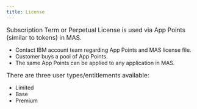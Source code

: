 ```yaml
---
title: License
---           
```


<font size="3"> Subscription Term or Perpetual License is used via App Points (similar to tokens) in MAS.</font>

 - Contact IBM account team regarding App Points and MAS license file.
 - Customer buys a pool of App Points.
 - The same App Points can be applied to any application in MAS.

<font size="3"> There are three user types/entitlements available:  </font>

  - Limited
  - Base
  - Premium
